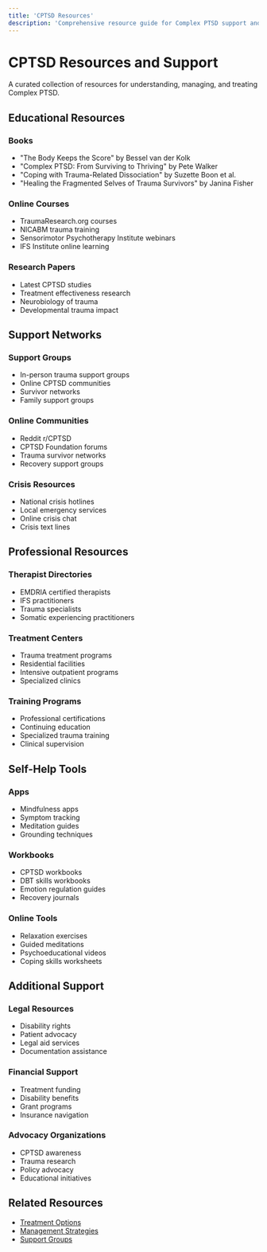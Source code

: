 ```yaml
---
title: 'CPTSD Resources'
description: 'Comprehensive resource guide for Complex PTSD support and information'
---
```


# CPTSD Resources and Support

A curated collection of resources for understanding, managing, and treating Complex PTSD.

## Educational Resources

### Books

- "The Body Keeps the Score" by Bessel van der Kolk
- "Complex PTSD: From Surviving to Thriving" by Pete Walker
- "Coping with Trauma-Related Dissociation" by Suzette Boon et al.
- "Healing the Fragmented Selves of Trauma Survivors" by Janina Fisher

### Online Courses

- TraumaResearch.org courses
- NICABM trauma training
- Sensorimotor Psychotherapy Institute webinars
- IFS Institute online learning

### Research Papers

- Latest CPTSD studies
- Treatment effectiveness research
- Neurobiology of trauma
- Developmental trauma impact

## Support Networks

### Support Groups

- In-person trauma support groups
- Online CPTSD communities
- Survivor networks
- Family support groups

### Online Communities

- Reddit r/CPTSD
- CPTSD Foundation forums
- Trauma survivor networks
- Recovery support groups

### Crisis Resources

- National crisis hotlines
- Local emergency services
- Online crisis chat
- Crisis text lines

## Professional Resources

### Therapist Directories

- EMDRIA certified therapists
- IFS practitioners
- Trauma specialists
- Somatic experiencing practitioners

### Treatment Centers

- Trauma treatment programs
- Residential facilities
- Intensive outpatient programs
- Specialized clinics

### Training Programs

- Professional certifications
- Continuing education
- Specialized trauma training
- Clinical supervision

## Self-Help Tools

### Apps

- Mindfulness apps
- Symptom tracking
- Meditation guides
- Grounding techniques

### Workbooks

- CPTSD workbooks
- DBT skills workbooks
- Emotion regulation guides
- Recovery journals

### Online Tools

- Relaxation exercises
- Guided meditations
- Psychoeducational videos
- Coping skills worksheets

## Additional Support

### Legal Resources

- Disability rights
- Patient advocacy
- Legal aid services
- Documentation assistance

### Financial Support

- Treatment funding
- Disability benefits
- Grant programs
- Insurance navigation

### Advocacy Organizations

- CPTSD awareness
- Trauma research
- Policy advocacy
- Educational initiatives

## Related Resources

- [Treatment Options](/mental/I-CPTSD/treatment)
- [Management Strategies](/mental/IV-Management/strategies)
- [Support Groups](/mental/V-Resources/support-groups)
